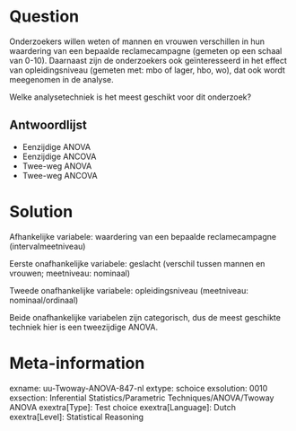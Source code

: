 Question
========
Onderzoekers willen weten of mannen en vrouwen verschillen in hun waardering van een bepaalde reclamecampagne (gemeten op een schaal van 0-10). Daarnaast zijn de onderzoekers ook geïnteresseerd in het effect van opleidingsniveau (gemeten met: mbo of lager, hbo, wo), dat ook wordt meegenomen in de analyse.

Welke analysetechniek is het meest geschikt voor dit onderzoek?

Antwoordlijst
----------
* Eenzijdige ANOVA
* Eenzijdige ANCOVA
* Twee-weg ANOVA
* Twee-weg ANCOVA


Solution
========
Afhankelijke variabele: waardering van een bepaalde reclamecampagne (intervalmeetniveau)

Eerste onafhankelijke variabele: geslacht (verschil tussen mannen en vrouwen; meetniveau: nominaal)

Tweede onafhankelijke variabele: opleidingsniveau (meetniveau: nominaal/ordinaal)

Beide onafhankelijke variabelen zijn categorisch, dus de meest geschikte techniek hier is een tweezijdige ANOVA.

Meta-information
================
exname: uu-Twoway-ANOVA-847-nl
extype: schoice
exsolution: 0010
exsection: Inferential Statistics/Parametric Techniques/ANOVA/Twoway ANOVA
exextra[Type]: Test choice
exextra[Language]: Dutch
exextra[Level]: Statistical Reasoning